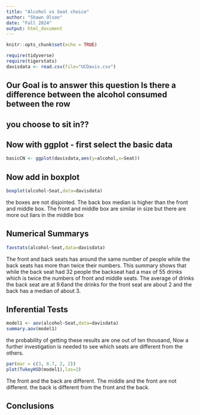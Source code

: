 ```yaml
---
title: "Alcohol vs Seat choice"
author: "Shawn Olson"
date: "Fall 2024"
output: html_document
---
```


```r
knitr::opts_chunk$set(echo = TRUE)
```

```r
require(tidyverse)
require(tigerstats)
davisdata <- read.csv(file="UCDavis.csv")
```
## Our Goal is to answer this question Is there a difference between the alcohol consumed between the row
## you choose to sit in??

## Now with ggplot - first select the basic data

```r
basicCN <- ggplot(davisdata,aes(y=alcohol,x=Seat))
```
## Now add in boxplot

```r
boxplot(alcohol~Seat,data=davisdata)
```

  the boxes are not disjointed. The back box median is higher than the front and middle box. The front and middle box are similar in size but there are more out liars in the middle box 




## Numerical Summarys 
```r
favstats(alcohol~Seat,data=davisdata)
```
The front and back seats has around the same number of people while the back seats has more than twice their numbers. This summary shows that while the back seat had 32 people the backseat had a max of 55 drinks which is twice the numbers of front and middle seats. The average of drinks the back seat are at 9.6and the drinks for the front seat are about 2 and the back has a median of about 3.     

## Inferential Tests
```r
model1 <- aov(alcohol~Seat,data=davisdata)
summary.aov(model1)  
```
the probability of getting these results are one out of ten thousand, Now a further investigation is needed to see which seats are different from the others.    

```r
par(mar = c(3, 8.7, 2, 2))
plot(TukeyHSD(model1),las=2)
``` 

The front and the back are different. The middle and the front are not different. the back is different from the front and the back.   

## Conclusions


